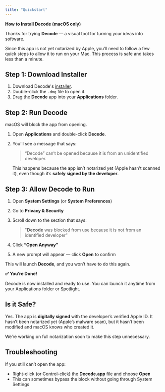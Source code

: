 ```yaml
---
title: "Quickstart"
---
```


**How to Install Decode (macOS only)**

Thanks for trying **Decode** — a visual tool for turning your ideas into software.

Since this app is not yet notarized by Apple, you’ll need to follow a few quick steps to allow it to run on your Mac. This process is safe and takes less than a minute.

## Step 1: Download Installer

1. Download Decode's [installer](https://download-decode.netlify.app/Decode.dmg).
2. Double-click the `.dmg` file to open it.
3. Drag the **Decode** app into your **Applications** folder.

## Step 2: Run Decode

macOS will block the app from opening.

1. Open **Applications** and double-click **Decode**.
2. You’ll see a message that says:

   > “Decode” can’t be opened because it is from an unidentified developer.

   This happens because the app isn’t notarized yet (Apple hasn’t scanned it), even though it’s **safely signed by the developer**.

## Step 3: Allow Decode to Run

1. Open **System Settings** (or **System Preferences**)
2. Go to **Privacy & Security**
3. Scroll down to the section that says:

   > "**Decode** was blocked from use because it is not from an identified developer"

4. Click **“Open Anyway”**
5. A new prompt will appear — click **Open** to confirm

This will launch **Decode**, and you won’t have to do this again.

**✅ You’re Done!**

Decode is now installed and ready to use. You can launch it anytime from your Applications folder or Spotlight.

## Is it Safe?

Yes. The app is **digitally signed** with the developer’s verified Apple ID. It hasn’t been notarized yet (Apple’s malware scan), but it hasn’t been modified and macOS knows who created it.

We’re working on full notarization soon to make this step unnecessary.

## Troubleshooting

If you still can’t open the app:

- Right-click (or Control-click) the **Decode.app** file and choose **Open**
- This can sometimes bypass the block without going through System Settings
